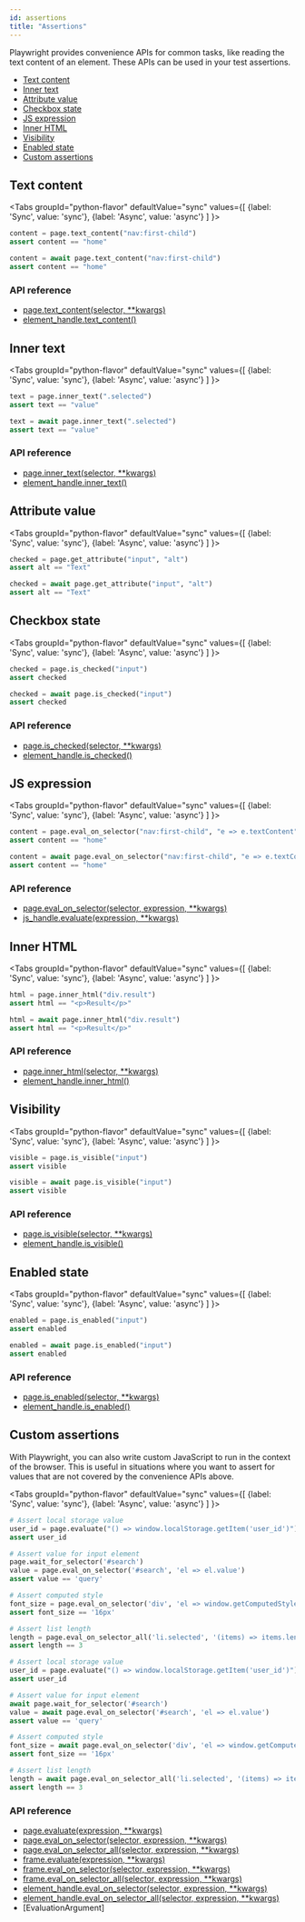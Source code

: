 ```yaml
---
id: assertions
title: "Assertions"
---
```


Playwright provides convenience APIs for common tasks, like reading the text content of an element. These APIs can be used in your test assertions.

- [Text content](#text-content)
- [Inner text](#inner-text)
- [Attribute value](#attribute-value)
- [Checkbox state](#checkbox-state)
- [JS expression](#js-expression)
- [Inner HTML](#inner-html)
- [Visibility](#visibility)
- [Enabled state](#enabled-state)
- [Custom assertions](#custom-assertions)

## Text content

<Tabs
  groupId="python-flavor"
  defaultValue="sync"
  values={[
    {label: 'Sync', value: 'sync'},
    {label: 'Async', value: 'async'}
  ]
}>
<TabItem value="sync">

```py
content = page.text_content("nav:first-child")
assert content == "home"
```

</TabItem>
<TabItem value="async">

```py
content = await page.text_content("nav:first-child")
assert content == "home"
```

</TabItem>
</Tabs>

### API reference
- [page.text_content(selector, **kwargs)](./api/class-page.mdx#pagetext_contentselector-kwargs)
- [element_handle.text_content()](./api/class-elementhandle.mdx#element_handletext_content)

## Inner text

<Tabs
  groupId="python-flavor"
  defaultValue="sync"
  values={[
    {label: 'Sync', value: 'sync'},
    {label: 'Async', value: 'async'}
  ]
}>
<TabItem value="sync">

```py
text = page.inner_text(".selected")
assert text == "value"
```

</TabItem>
<TabItem value="async">

```py
text = await page.inner_text(".selected")
assert text == "value"
```

</TabItem>
</Tabs>

### API reference
- [page.inner_text(selector, **kwargs)](./api/class-page.mdx#pageinner_textselector-kwargs)
- [element_handle.inner_text()](./api/class-elementhandle.mdx#element_handleinner_text)

## Attribute value

<Tabs
  groupId="python-flavor"
  defaultValue="sync"
  values={[
    {label: 'Sync', value: 'sync'},
    {label: 'Async', value: 'async'}
  ]
}>
<TabItem value="sync">

```py
checked = page.get_attribute("input", "alt")
assert alt == "Text"
```

</TabItem>
<TabItem value="async">

```py
checked = await page.get_attribute("input", "alt")
assert alt == "Text"
```

</TabItem>
</Tabs>

## Checkbox state

<Tabs
  groupId="python-flavor"
  defaultValue="sync"
  values={[
    {label: 'Sync', value: 'sync'},
    {label: 'Async', value: 'async'}
  ]
}>
<TabItem value="sync">

```py
checked = page.is_checked("input")
assert checked
```

</TabItem>
<TabItem value="async">

```py
checked = await page.is_checked("input")
assert checked
```

</TabItem>
</Tabs>

### API reference
- [page.is_checked(selector, **kwargs)](./api/class-page.mdx#pageis_checkedselector-kwargs)
- [element_handle.is_checked()](./api/class-elementhandle.mdx#element_handleis_checked)

## JS expression

<Tabs
  groupId="python-flavor"
  defaultValue="sync"
  values={[
    {label: 'Sync', value: 'sync'},
    {label: 'Async', value: 'async'}
  ]
}>
<TabItem value="sync">

```py
content = page.eval_on_selector("nav:first-child", "e => e.textContent")
assert content == "home"
```

</TabItem>
<TabItem value="async">

```py
content = await page.eval_on_selector("nav:first-child", "e => e.textContent")
assert content == "home"
```

</TabItem>
</Tabs>

### API reference
- [page.eval_on_selector(selector, expression, **kwargs)](./api/class-page.mdx#pageeval_on_selectorselector-expression-kwargs)
- [js_handle.evaluate(expression, **kwargs)](./api/class-jshandle.mdx#js_handleevaluateexpression-kwargs)

## Inner HTML

<Tabs
  groupId="python-flavor"
  defaultValue="sync"
  values={[
    {label: 'Sync', value: 'sync'},
    {label: 'Async', value: 'async'}
  ]
}>
<TabItem value="sync">

```py
html = page.inner_html("div.result")
assert html == "<p>Result</p>"
```

</TabItem>
<TabItem value="async">

```py
html = await page.inner_html("div.result")
assert html == "<p>Result</p>"
```

</TabItem>
</Tabs>

### API reference
- [page.inner_html(selector, **kwargs)](./api/class-page.mdx#pageinner_htmlselector-kwargs)
- [element_handle.inner_html()](./api/class-elementhandle.mdx#element_handleinner_html)

## Visibility

<Tabs
  groupId="python-flavor"
  defaultValue="sync"
  values={[
    {label: 'Sync', value: 'sync'},
    {label: 'Async', value: 'async'}
  ]
}>
<TabItem value="sync">

```py
visible = page.is_visible("input")
assert visible
```

</TabItem>
<TabItem value="async">

```py
visible = await page.is_visible("input")
assert visible
```

</TabItem>
</Tabs>

### API reference
- [page.is_visible(selector, **kwargs)](./api/class-page.mdx#pageis_visibleselector-kwargs)
- [element_handle.is_visible()](./api/class-elementhandle.mdx#element_handleis_visible)

## Enabled state

<Tabs
  groupId="python-flavor"
  defaultValue="sync"
  values={[
    {label: 'Sync', value: 'sync'},
    {label: 'Async', value: 'async'}
  ]
}>
<TabItem value="sync">

```py
enabled = page.is_enabled("input")
assert enabled
```

</TabItem>
<TabItem value="async">

```py
enabled = await page.is_enabled("input")
assert enabled
```

</TabItem>
</Tabs>

### API reference
- [page.is_enabled(selector, **kwargs)](./api/class-page.mdx#pageis_enabledselector-kwargs)
- [element_handle.is_enabled()](./api/class-elementhandle.mdx#element_handleis_enabled)

## Custom assertions

With Playwright, you can also write custom JavaScript to run in the context of the browser. This is useful in situations where you want to assert for values that are not covered by the convenience APIs above.

<Tabs
  groupId="python-flavor"
  defaultValue="sync"
  values={[
    {label: 'Sync', value: 'sync'},
    {label: 'Async', value: 'async'}
  ]
}>
<TabItem value="sync">

```py
# Assert local storage value
user_id = page.evaluate("() => window.localStorage.getItem('user_id')")
assert user_id

# Assert value for input element
page.wait_for_selector('#search')
value = page.eval_on_selector('#search', 'el => el.value')
assert value == 'query'

# Assert computed style
font_size = page.eval_on_selector('div', 'el => window.getComputedStyle(el).fontSize')
assert font_size == '16px'

# Assert list length
length = page.eval_on_selector_all('li.selected', '(items) => items.length')
assert length == 3
```

</TabItem>
<TabItem value="async">

```py
# Assert local storage value
user_id = page.evaluate("() => window.localStorage.getItem('user_id')")
assert user_id

# Assert value for input element
await page.wait_for_selector('#search')
value = await page.eval_on_selector('#search', 'el => el.value')
assert value == 'query'

# Assert computed style
font_size = await page.eval_on_selector('div', 'el => window.getComputedStyle(el).fontSize')
assert font_size == '16px'

# Assert list length
length = await page.eval_on_selector_all('li.selected', '(items) => items.length')
assert length == 3
```

</TabItem>
</Tabs>

### API reference
- [page.evaluate(expression, **kwargs)](./api/class-page.mdx#pageevaluateexpression-kwargs)
- [page.eval_on_selector(selector, expression, **kwargs)](./api/class-page.mdx#pageeval_on_selectorselector-expression-kwargs)
- [page.eval_on_selector_all(selector, expression, **kwargs)](./api/class-page.mdx#pageeval_on_selector_allselector-expression-kwargs)
- [frame.evaluate(expression, **kwargs)](./api/class-frame.mdx#frameevaluateexpression-kwargs)
- [frame.eval_on_selector(selector, expression, **kwargs)](./api/class-frame.mdx#frameeval_on_selectorselector-expression-kwargs)
- [frame.eval_on_selector_all(selector, expression, **kwargs)](./api/class-frame.mdx#frameeval_on_selector_allselector-expression-kwargs)
- [element_handle.eval_on_selector(selector, expression, **kwargs)](./api/class-elementhandle.mdx#element_handleeval_on_selectorselector-expression-kwargs)
- [element_handle.eval_on_selector_all(selector, expression, **kwargs)](./api/class-elementhandle.mdx#element_handleeval_on_selector_allselector-expression-kwargs)
- [EvaluationArgument]

[Accessibility]: ./api/class-accessibility.mdx "Accessibility"
[Browser]: ./api/class-browser.mdx "Browser"
[BrowserContext]: ./api/class-browsercontext.mdx "BrowserContext"
[BrowserType]: ./api/class-browsertype.mdx "BrowserType"
[CDPSession]: ./api/class-cdpsession.mdx "CDPSession"
[ConsoleMessage]: ./api/class-consolemessage.mdx "ConsoleMessage"
[Dialog]: ./api/class-dialog.mdx "Dialog"
[Download]: ./api/class-download.mdx "Download"
[ElementHandle]: ./api/class-elementhandle.mdx "ElementHandle"
[FileChooser]: ./api/class-filechooser.mdx "FileChooser"
[Frame]: ./api/class-frame.mdx "Frame"
[JSHandle]: ./api/class-jshandle.mdx "JSHandle"
[Keyboard]: ./api/class-keyboard.mdx "Keyboard"
[Mouse]: ./api/class-mouse.mdx "Mouse"
[Page]: ./api/class-page.mdx "Page"
[Playwright]: ./api/class-playwright.mdx "Playwright"
[Request]: ./api/class-request.mdx "Request"
[Response]: ./api/class-response.mdx "Response"
[Route]: ./api/class-route.mdx "Route"
[Selectors]: ./api/class-selectors.mdx "Selectors"
[TimeoutError]: ./api/class-timeouterror.mdx "TimeoutError"
[Touchscreen]: ./api/class-touchscreen.mdx "Touchscreen"
[Video]: ./api/class-video.mdx "Video"
[WebSocket]: ./api/class-websocket.mdx "WebSocket"
[Worker]: ./api/class-worker.mdx "Worker"
[Element]: https://developer.mozilla.org/en-US/docs/Web/API/element "Element"
[Evaluation Argument]: ./core-concepts.mdx#evaluationargument "Evaluation Argument"
[Promise]: https://developer.mozilla.org/en-US/docs/Web/JavaScript/Reference/Global_Objects/Promise "Promise"
[iterator]: https://developer.mozilla.org/en-US/docs/Web/JavaScript/Reference/Iteration_protocols "Iterator"
[origin]: https://developer.mozilla.org/en-US/docs/Glossary/Origin "Origin"
[selector]: https://developer.mozilla.org/en-US/docs/Web/CSS/CSS_Selectors "selector"
[Serializable]: https://developer.mozilla.org/en-US/docs/Web/JavaScript/Reference/Global_Objects/JSON/stringify#Description "Serializable"
[UIEvent.detail]: https://developer.mozilla.org/en-US/docs/Web/API/UIEvent/detail "UIEvent.detail"
[UnixTime]: https://en.wikipedia.org/wiki/Unix_time "Unix Time"
[xpath]: https://developer.mozilla.org/en-US/docs/Web/XPath "xpath"

[Any]: https://docs.python.org/3/library/typing.html#typing.Any "Any"
[bool]: https://docs.python.org/3/library/stdtypes.html "bool"
[Callable]: https://docs.python.org/3/library/typing.html#typing.Callable "Callable"
[EventContextManager]: https://docs.python.org/3/reference/datamodel.html#context-managers "Event context manager"
[EventEmitter]: https://pyee.readthedocs.io/en/latest/#pyee.BaseEventEmitter "EventEmitter"
[Dict]: https://docs.python.org/3/library/typing.html#typing.Dict "Dict"
[float]: https://docs.python.org/3/library/stdtypes.html#numeric-types-int-float-complex "float"
[int]: https://docs.python.org/3/library/stdtypes.html#numeric-types-int-float-complex "int"
[List]: https://docs.python.org/3/library/typing.html#typing.List "List"
[NoneType]: https://docs.python.org/3/library/constants.html#None "None"
[Pattern]: https://docs.python.org/3/library/re.html "Pattern"
[URL]: https://en.wikipedia.org/wiki/URL "URL"
[pathlib.Path]: https://realpython.com/python-pathlib/ "pathlib.Path"
[str]: https://docs.python.org/3/library/stdtypes.html#text-sequence-type-str "str"
[Union]: https://docs.python.org/3/library/typing.html#typing.Union "Union"